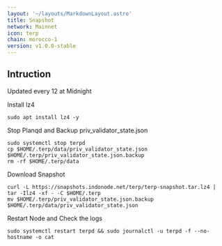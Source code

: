 ```yaml
---
layout: '~/layouts/MarkdownLayout.astro'
title: Snapshot
network: Mainnet
icon: terp
chain: morocco-1
version: v1.0.0-stable
---
```

## Intruction
Updated every 12 at Midnight

 Install lz4
```
sudo apt install lz4 -y
```

 Stop Planqd and Backup priv_validator_state.json
```
sudo systemctl stop terpd
cp $HOME/.terp/data/priv_validator_state.json $HOME/.terp/priv_validator_state.json.backup
rm -rf $HOME/.terp/data
```

 Download Snapshot
```
curl -L https://snapshots.indonode.net/terp/terp-snapshot.tar.lz4 | tar -Ilz4 -xf - -C $HOME/.terp
mv $HOME/.terp/priv_validator_state.json.backup $HOME/.terp/data/priv_validator_state.json
```

 Restart Node and Check the logs

```
sudo systemctl restart terpd && sudo journalctl -u terpd -f --no-hostname -o cat
```